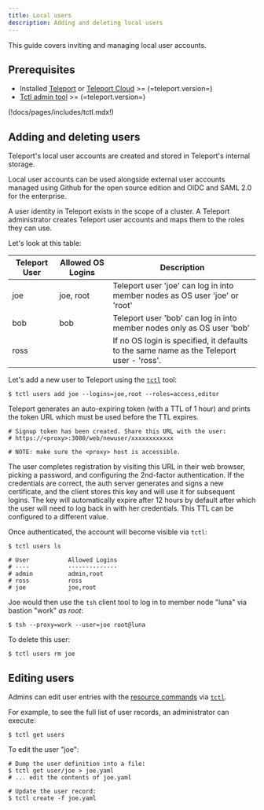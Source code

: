 ```yaml
---
title: Local users
description: Adding and deleting local users
---
```


This guide covers inviting and managing local user accounts.

## Prerequisites

- Installed [Teleport](../../getting-started.mdx) or [Teleport Cloud](../../cloud/introduction.mdx) >= (=teleport.version=)
- [Tctl admin tool](https://goteleport.com/teleport/download) >= (=teleport.version=)

(!docs/pages/includes/tctl.mdx!)

## Adding and deleting users

Teleport's local user accounts are created and stored in Teleport's internal storage.

Local user accounts can be used alongside external user accounts managed using Github for the open source edition
and OIDC and SAML 2.0 for the enterprise.

A user identity in Teleport exists in the scope of a cluster.
A Teleport administrator creates Teleport user accounts and maps them to the roles they can use.

Let's look at this table:

| Teleport User | Allowed OS Logins | Description |
| - | - | - |
| joe | joe, root | Teleport user 'joe' can log in into member nodes as OS user 'joe' or 'root' |
| bob | bob | Teleport user 'bob' can log in into member nodes only as OS user 'bob' |
| ross | | If no OS login is specified, it defaults to the same name as the Teleport user - 'ross'. |

Let's add a new user to Teleport using the [`tctl`](../reference/cli.mdx#tctl) tool:

```code
$ tctl users add joe --logins=joe,root --roles=access,editor
```

Teleport generates an auto-expiring token (with a TTL of 1 hour) and prints the
token URL which must be used before the TTL expires.

```code
# Signup token has been created. Share this URL with the user:
# https://<proxy>:3080/web/newuser/xxxxxxxxxxxx

# NOTE: make sure the <proxy> host is accessible.
```

The user completes registration by visiting this URL in their web browser, picking a password, and configuring the 2nd-factor authentication.
If the credentials are correct, the auth server generates and signs a new certificate, and the client stores this key and will use it for subsequent logins. The key will automatically expire after 12 hours by default after which the user will need to log back in with her credentials. This TTL can be configured to a different value.

Once authenticated, the account will become visible via `tctl`:

```code
$ tctl users ls

# User           Allowed Logins
# ----           --------------
# admin          admin,root
# ross           ross
# joe            joe,root
```

Joe would then use the `tsh` client tool to log in to member node "luna" via bastion "work" *as root*:

```code
$ tsh --proxy=work --user=joe root@luna
```

To delete this user:

```code
$ tctl users rm joe
```

## Editing users

Admins can edit user entries with the [resource commands](../reference/resources.mdx) via [`tctl`](../reference/cli.mdx#tctl).

For example, to see the full list of user records, an administrator can execute:

```code
$ tctl get users
```

To edit the user "joe":

```code
# Dump the user definition into a file:
$ tctl get user/joe > joe.yaml
# ... edit the contents of joe.yaml

# Update the user record:
$ tctl create -f joe.yaml
```
